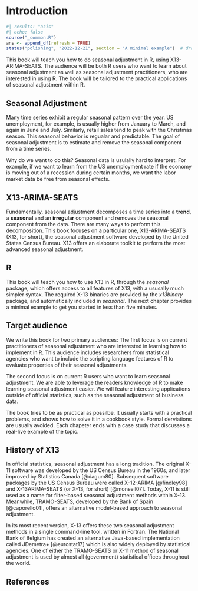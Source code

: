 # Introduction

```r
#| results: "asis"
#| echo: false
source("_common.R")
ans <- append_df(refresh = TRUE)
status("polishing", "2022-12-21", section = "A minimal example")  # drafting, polishing, complete
```

```{=html}
<!--
- What is Seasonal Adjustment?
- What is X-13ARIMA-SEATS (X13)?
- Who uses X13?
- Available alternatives in and outside of R (some topics are covered in chapter VI)
- Case Study: A use cases outside of official statistics: seasonal adjustment of business data
 -->
```
This book will teach you how to do seasonal adjustment in R, using X13-ARIMA-SEATS.
The audience will be both R users who want to learn about seasonal adjustment as well as seasonal adjustment practitioners, who are interested in using R.
The book will be tailored to the practical applications of seasonal adjustment within R.

## Seasonal Adjustment {.unnumbered}

Many time series exhibit a regular seasonal pattern over the year.
US unemployment, for example, is usually higher from January to March, and again in June and July.
Similarly, retail sales tend to peak with the Christmas season.
This seasonal behavior is regualar and predictable.
The goal of seasonal adjustment is to estimate and remove the seasonal component from a time series.

Why do we want to do this?
Seasonal data is usulally hard to interpret.
For example, if we want to learn from the US unemployment rate if the economy is moving out of a recession during certain months, we want the labor market data be free from seasonal effects.

## X13-ARIMA-SEATS {.unnumbered}

Fundamentally, seasonal adjustment decomposes a time series into a **trend**, a **seasonal** and an **irregular** component and removes the seasonal component from the data.
There are many ways to perform this decomposition.
This book focuses on a particular one, X13-ARIMA-SEATS (X13, for short), the seasonal adjustment software developed by the United States Census Bureau.
X13 offers an elaborate toolkit to perform the most advanced seasonal adjustment.

## R {.unnumbered}

This book will teach you how to use X13 in R, through the *seasonal* package, which offers access to all features of X13, with a ususally much simpler syntax.
The required X-13 binaries are provided by the *x13binary* package, and automatically included in *seasonal*.
The next chapter provides a minimal example to get you started in less than five minutes.

## Target audience {.unnumbered}

We write this book for two primary audiences: The first focus is on current practitioners of seasonal adjustment who are interested in learning how to implement in R.
This audience includes researchers from statistical agencies who want to include the scripting language features of R to evaluate properties of their seasonal adjustments.

The second focus is on current R users who want to learn seasonal adjustment.
We are able to leverage the readers knowledge of R to make learning seasonal adjustment easier.
We will feature interesting applications outside of official statistics, such as the seasonal adjustment of business data.

The book tries to be as practical as possilbe.
It usually starts with a practical problems, and shows how to solve it in a cookbook style.
Formal derviations are usually avoided.
Each chapeter ends with a case study that discusses a real-live example of the topic.

## History of X13 {.unnumbered}

In official statistics, seasonal adjustment has a long tradition.
The original X-11 software was developed by the US Census Bureau in the 1960s, and later improved by Statistics Canada [@dagum80].
Subsequent software packages by the US Census Bureau were called X-12-ARIMA [@findley98] and X-13ARIMA-SEATS (or X-13, for short) [@monsell07].
Today, X-11 is still used as a name for filter-based seasonal adjustment methods within X-13.
Meanwhile, TRAMO-SEATS, developed by the Bank of Spain [@caporello01], offers an alternative model-based approach to seasonal adjustment.

In its most recent version, X-13 offers these two seasonal adjustment methods in a single command-line tool, written in Fortran.
The National Bank of Belgium has created an alternative Java-based implementation called JDemetra+ [@eurostat17] which is also widely deployed by statistical agencies.
One of either the TRAMO-SEATS or X-11 method of seasonal adjustment is used by almost all (government) statistical offices throughout the world.

## References {.unnumbered}
